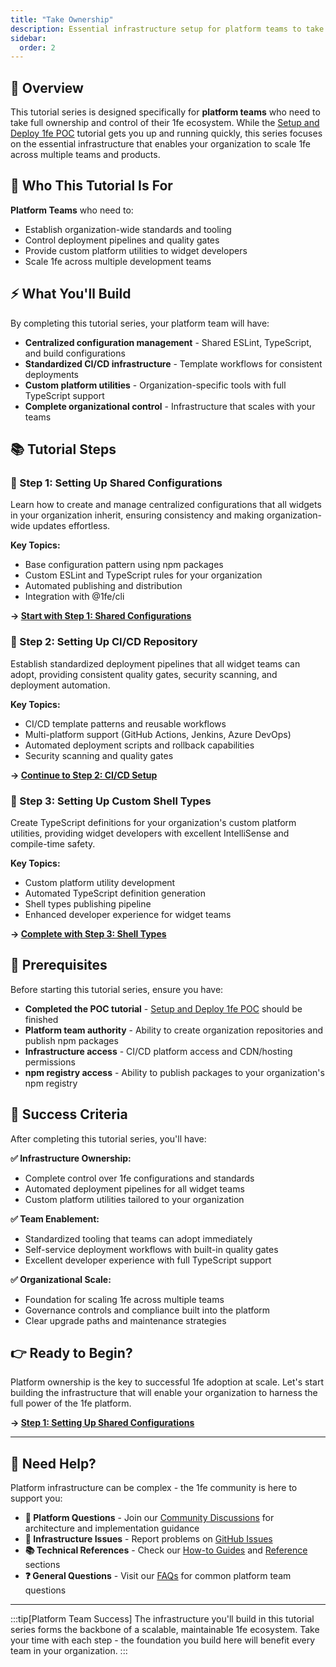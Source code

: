 ```yaml
---
title: "Take Ownership"
description: Essential infrastructure setup for platform teams to take full control of their 1fe ecosystem
sidebar:
  order: 2
---
```



## 🎯 Overview

This tutorial series is designed specifically for **platform teams** who need to take full ownership and control of their 1fe ecosystem. While the [Setup and Deploy 1fe POC](/tutorials/setup-and-deploy-1fe-poc/) tutorial gets you up and running quickly, this series focuses on the essential infrastructure that enables your organization to scale 1fe across multiple teams and products.

## 🏢 Who This Tutorial Is For

**Platform Teams** who need to:

- Establish organization-wide standards and tooling
- Control deployment pipelines and quality gates
- Provide custom platform utilities to widget developers
- Scale 1fe across multiple development teams

## ⚡ What You'll Build

By completing this tutorial series, your platform team will have:

<div class="prose">

- **Centralized configuration management** - Shared ESLint, TypeScript, and build configurations
- **Standardized CI/CD infrastructure** - Template workflows for consistent deployments
- **Custom platform utilities** - Organization-specific tools with full TypeScript support
- **Complete organizational control** - Infrastructure that scales with your teams

</div>

## 📚 Tutorial Steps

### 🔧 Step 1: Setting Up Shared Configurations

Learn how to create and manage centralized configurations that all widgets in your organization inherit, ensuring consistency and making organization-wide updates effortless.

**Key Topics:**

- Base configuration pattern using npm packages
- Custom ESLint and TypeScript rules for your organization
- Automated publishing and distribution
- Integration with @1fe/cli

**→ [Start with Step 1: Shared Configurations](/tutorials/take-ownership/shared-configurations/)**

### 🚀 Step 2: Setting Up CI/CD Repository

Establish standardized deployment pipelines that all widget teams can adopt, providing consistent quality gates, security scanning, and deployment automation.

**Key Topics:**

- CI/CD template patterns and reusable workflows
- Multi-platform support (GitHub Actions, Jenkins, Azure DevOps)
- Automated deployment scripts and rollback capabilities
- Security scanning and quality gates

**→ [Continue to Step 2: CI/CD Setup](/tutorials/take-ownership/cicd-setup/)**

### 🔧 Step 3: Setting Up Custom Shell Types

Create TypeScript definitions for your organization's custom platform utilities, providing widget developers with excellent IntelliSense and compile-time safety.

**Key Topics:**

- Custom platform utility development
- Automated TypeScript definition generation
- Shell types publishing pipeline
- Enhanced developer experience for widget teams

**→ [Complete with Step 3: Shell Types](/tutorials/take-ownership/custom-shell-types/)**

## 🔗 Prerequisites

Before starting this tutorial series, ensure you have:

<div class="prose">

- **Completed the POC tutorial** - [Setup and Deploy 1fe POC](/tutorials/setup-and-deploy-1fe-poc/) should be finished
- **Platform team authority** - Ability to create organization repositories and publish npm packages
- **Infrastructure access** - CI/CD platform access and CDN/hosting permissions
- **npm registry access** - Ability to publish packages to your organization's npm registry

</div>

## 🎯 Success Criteria

After completing this tutorial series, you'll have:

**✅ Infrastructure Ownership:**

- Complete control over 1fe configurations and standards
- Automated deployment pipelines for all widget teams
- Custom platform utilities tailored to your organization

**✅ Team Enablement:**

- Standardized tooling that teams can adopt immediately
- Self-service deployment workflows with built-in quality gates
- Excellent developer experience with full TypeScript support

**✅ Organizational Scale:**

- Foundation for scaling 1fe across multiple teams
- Governance controls and compliance built into the platform
- Clear upgrade paths and maintenance strategies

## 👉 Ready to Begin?

Platform ownership is the key to successful 1fe adoption at scale. Let's start building the infrastructure that will enable your organization to harness the full power of the 1fe platform.

**→ [Step 1: Setting Up Shared Configurations](/tutorials/take-ownership/shared-configurations/)**

---

## 🤝 Need Help?

Platform infrastructure can be complex - the 1fe community is here to support you:

<div class="prose">

- **💬 Platform Questions** - Join our [Community Discussions](https://github.com/docusign/1fe/discussions) for architecture and implementation guidance
- **🐛 Infrastructure Issues** - Report problems on [GitHub Issues](https://github.com/docusign/1fe/issues)
- **📚 Technical References** - Check our [How-to Guides](/how-to-guides/) and [Reference](/reference/) sections
- **❓ General Questions** - Visit our [FAQs](/learning/faqs/) for common platform team questions

</div>

---

:::tip[Platform Team Success]
The infrastructure you'll build in this tutorial series forms the backbone of a scalable, maintainable 1fe ecosystem. Take your time with each step - the foundation you build here will benefit every team in your organization.
:::

